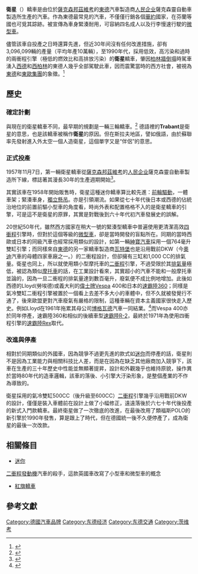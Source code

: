 {{Expand language|de}} 
{{Infobox automobile
| name = 衛星
| image = File:Trabant in Prague.jpg
| manufacturer = [[人民企业|人民企业]]{{le|薩克森靈自動車製造所|HQM Sachsenring GmbH}}
| production = 1957–1990 ([[東德|東德]])<br />1990–1991 ([[德國|德國]])<br /> 共計生產370萬輛
| body_style = 雙門三廂(以及加長型)<br />雙門兩廂[[休旅車|休旅車]]<br />無門水桶車
| layout = [[前置前驅|前置前驅]]
| engine = 雙缸兩衝程引擎，排氣量600立方公分(1957–1989)<br />[[福斯Polo|福斯Polo]] I4 四衝程引擎，排氣量1公升(1989–1991)
| wheelbase = 2020公釐（79.5吋）<ref name="Legends">{{cite book|title=Legends of the Open Road|publisher=Rizzoli International Publications|isbn=978-88-6130-066-8}}</ref>
| length = 3360公釐（132.2吋）<ref name="Legends" />
| width  = 1500公釐（59吋）<ref>{{cite book|title=World Cars 1978|publisher=Herald Books|isbn=0-910714-10-X}}</ref>
}}

'''衛星'''（{{lang-de|Trabant}}）轎車是由位於[[薩克森邦|薩克森邦]][[茲維考|茲維考]]的[[東德|東德]]汽車製造商[[人民企业|人民企业]]薩克森靈自動車製造所生產的汽車。作為東德最常見的汽車，不僅僅行銷各個[[華約|華約]]國家，在芬蘭等國也可覓其踪跡。被宣傳為車身緊湊耐用，可容納四名成人以及行李慢速行駛的[[微型車|微型車]]。

儘管該車自投產之日時還算先進，但近30年间沒有任何改進措施，卻有3,096,099輛的產量（平均年產10萬輛），至1990年代，採用低效，高污染和過時的兩衝程引擎（極低的燃效比和高排放污染）的'''衛星'''轎車，肇因[[柏林牆倒塌|柏林牆倒塌]]時駕車湧入[[西德|西德]]和[[西柏林|西柏林]]的東德人幾乎全部駕駛此車，因而震驚當時的西方社會，被視為[[東德|東德]]和[[東歐集團|東歐集團]]的象徵。<ref>{{cite web |url=http://www.trabant.ca/ |title=Trabant Canada |publisher=Trabant.ca |date= |accessdate=2 December 2010 |archive-date=2017-10-25 |archive-url=https://web.archive.org/web/20171025013304/http://www.trabant.ca/ |dead-url=no }}</ref>

==歷史==
===確定計劃===
與現在的衛星轎車不同，最早期的規劃是一輛三輪轎車。<ref>{{cite web |author=Kyle James (tt) |url=http://www.dw-world.de/dw/article/0,2144,2542584,00.html |title=DW: Go, Trabi, Go! East Germany's Darling Car Turns 50 |publisher=Dw-world.de |date= |accessdate=2014年 |archive-date=2007-09-11 |archive-url=https://web.archive.org/web/20070911072830/http://www.dw-world.de/dw/article/0,2144,2542584,00.html |dead-url=no }}</ref> 德語裡的'''Trabant'''是衛星的意思，也是該轎車被稱作'''衛星'''的原因。但在斯拉夫地區，譬如俄語，由於蘇聯率先發射進入外太空一個人造衛星，這個單字又是“伴侶”的意思。

===正式投產===
1957年11月7日，第一輛衛星轎車從[[薩克森邦|薩克森邦]][[茲維考|茲維考]]的[[人民企业|人民企业]]薩克森靈自動車製造所下線，標誌著其漫長30年的生產週期開始<ref>{{Cite web |url=http://news.bbc.co.uk/1/hi/world/europe/8201313.stm |title=存档副本 |access-date=2015-07-04 |archive-date=2017-08-15 |archive-url=https://web.archive.org/web/20170815034255/http://news.bbc.co.uk/1/hi/world/europe/8201313.stm |dead-url=no }}</ref>。

其實該車在1958年開始販售時，衛星這種迷你轎車算比較先進：[[前輪驅動|前輪驅動]]，一體車架；緊湊車身，[[懸吊系統|獨立懸吊]]。亦是引領潮流。如果從七十年代後日本或西德的佔統治地位的前置前驅小型車的角度看，時尚外表和配置格格不入的是衛星轎車的引擎，可是這不是衛星的原罪，其實是對戰後到六十年代初汽車發展史的誤解。

20世紀50年代，雖然西方國家在稍大一號的緊湊型轎車中普遍使用更清潔高效[[四衝程|四衝程]]引擎時，但對於這個等級的[[微型車|微型車]]，卻是當時開發的盲點所在。同期的當時西歐或日本的同級汽車也經常採用類似的設計，如第一輛[[紳寶汽車|紳寶汽車]]採用一個764毫升雙缸引擎；而同樣來自[[東德|東德]]的另一家轎車製造商[[瓦特堡|瓦特堡]]也是沿用戰前DKW（今[[奧迪|奧迪]]汽車的母體四家車廠之一。）的二衝程設計，但卻擁有三缸和1,000 CC的排氣量。衛星也同上，所以就使用類小型摩托車的[[二衝程|二衝程]]引擎，不過受限於其[[排氣量|排氣量]]極低，被認為類似[[摩托車|摩托車]]的話，在工業設計看來，其實超小的汽車不能和一般摩托車並論的，因為一旦二衝程的排氣量達到數百毫升，廢氣便不成比例地增加。此後如西德的Lloyd(勞埃德)或義大利的[[偉士牌|偉士牌]]Vespa 400和日本的[[速霸陸360|速霸陸360]]；同樣是氣冷雙缸二衝程引擎被置於一個看上去差不多大小的車體中，但不久就被發覺行不通了，後來歐盟更對汽車廢氣有嚴格的限制，這種車輛在資本主義國家很快走入歷史。例如Lloyd在1961年拖累其母公司[[博格瓦德|博格瓦德]]汽車一同結業。<ref>{{Cite web |url=http://www.lloydselig.com/ |title=存档副本 |access-date=2015-07-04 |archive-date=2020-03-26 |archive-url=https://web.archive.org/web/20200326164342/http://www.lloydselig.com/ |dead-url=no }}</ref>而Vespa 400亦於同年停產，速霸陸360和相似的後續車型[[速霸陸R-2|速霸陸R-2]]，最終於1971年為使用四衝程引擎的[[速霸陸Rex|速霸陸Rex]]取代。

===改進與停產===
相對於同期類似的外國車，因為競爭不過更先進的款式如[[迷你|迷你]]而停產的話，衛星則不是因為工業能力與相關科技比人差，而是在因為在缺乏其他廠商加入競爭下，該車在生產的三十年歷史中性能並無顯著提昇，設計和外觀幾乎也維持原貌，操作異於當時80年代的造車邏輯，該車的落後、小引擎大汙染形象，是整個產業的不作為導致的。

衛星採用的氣冷雙缸500CC（後升級至600CC）[[二衝程|二衝程]]引擎幾乎沿用戰前DKW的設計，僅僅是裝入車體前在設計上做了小幅修正，遠遠落後於六七十年代後投產的新式入門款轎車。最終衛星做了一次徹底的改進，在最後改用了類福斯POLO的新引擎於1990年發售，算是跟上了時代，但在德國統一後不久便停產了，成為衛星的最後一次改款。

==相關條目==
*[[迷你|迷你]]
[[二衝程發動機|二衝程發動機]]汽車的殺手，這款英國車改寫了小型車和微型車的概念
*[[紅旗轎車|紅旗轎車]]

==參考文獻==
{{reflist}}

{{Automotive industry in Germany}}
{{Authority control}}
[[Category:德國汽車品牌|Category:德國汽車品牌]]
[[Category:东德经济|Category:东德经济]]
[[Category:东德交通|Category:东德交通]]
[[Category:茨维考|Category:茨维考]]